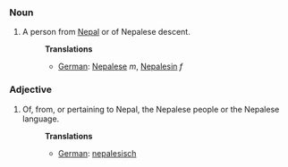 ===Noun===
#A person from [[Nepal]] or of Nepalese descent.
#:'''Translations'''
#:*[[German]]: [[Nepalese]] ''m'', [[Nepalesin]] ''f''

===Adjective===
#Of, from, or pertaining to Nepal, the Nepalese people or the Nepalese language.
#:'''Translations'''
#:*[[German]]: [[nepalesisch]]